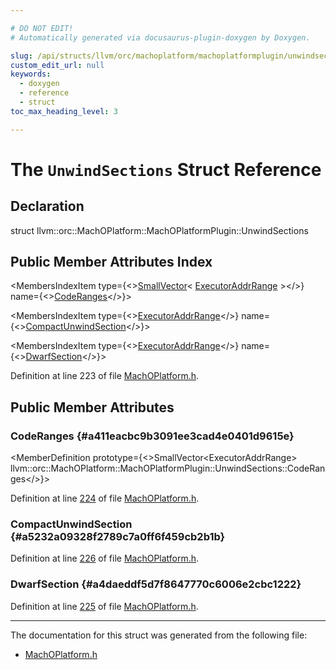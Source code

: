 ```yaml
---

# DO NOT EDIT!
# Automatically generated via docusaurus-plugin-doxygen by Doxygen.

slug: /api/structs/llvm/orc/machoplatform/machoplatformplugin/unwindsections
custom_edit_url: null
keywords:
  - doxygen
  - reference
  - struct
toc_max_heading_level: 3

---
```





# The `UnwindSections` Struct Reference

<DoxygenPage pluginConfig={pluginConfig}>



## Declaration

<CodeBlock>struct llvm::orc::MachOPlatform::MachOPlatformPlugin::UnwindSections</CodeBlock>

## Public Member Attributes Index

<MembersIndex>

<MembersIndexItem
  type={<><a href="/docs/api/classes/llvm/smallvector">SmallVector</a>&lt; <a href="/docs/api/structs/llvm/orc/executoraddrrange">ExecutorAddrRange</a> &gt;</>}
  name={<><a href="#a411eacbc9b3091ee3cad4e0401d9615e">CodeRanges</a></>}>
</MembersIndexItem>

<MembersIndexItem
  type={<><a href="/docs/api/structs/llvm/orc/executoraddrrange">ExecutorAddrRange</a></>}
  name={<><a href="#a5232a09328f2789c7a0ff6f459cb2b1b">CompactUnwindSection</a></>}>
</MembersIndexItem>

<MembersIndexItem
  type={<><a href="/docs/api/structs/llvm/orc/executoraddrrange">ExecutorAddrRange</a></>}
  name={<><a href="#a4daeddf5d7f8647770c6006e2cbc1222">DwarfSection</a></>}>
</MembersIndexItem>

</MembersIndex>


Definition at line 223 of file <a href="/docs/api/files/include/include/llvm/include/llvm/executionengine/include/llvm/executionengine/orc/machoplatform-h">MachOPlatform.h</a>.

<SectionDefinition>

## Public Member Attributes

### CodeRanges {#a411eacbc9b3091ee3cad4e0401d9615e}

<MemberDefinition
  prototype={<>SmallVector&lt;ExecutorAddrRange&gt; llvm::orc::MachOPlatform::MachOPlatformPlugin::UnwindSections::CodeRanges</>}>

Definition at line <a href="/docs/api/files/include/include/llvm/include/llvm/executionengine/include/llvm/executionengine/orc/machoplatform-h/#l00224">224</a> of file <a href="/docs/api/files/include/include/llvm/include/llvm/executionengine/include/llvm/executionengine/orc/machoplatform-h">MachOPlatform.h</a>.
</MemberDefinition>

### CompactUnwindSection {#a5232a09328f2789c7a0ff6f459cb2b1b}

<MemberDefinition
  prototype="ExecutorAddrRange llvm::orc::MachOPlatform::MachOPlatformPlugin::UnwindSections::CompactUnwindSection">

Definition at line <a href="/docs/api/files/include/include/llvm/include/llvm/executionengine/include/llvm/executionengine/orc/machoplatform-h/#l00226">226</a> of file <a href="/docs/api/files/include/include/llvm/include/llvm/executionengine/include/llvm/executionengine/orc/machoplatform-h">MachOPlatform.h</a>.
</MemberDefinition>

### DwarfSection {#a4daeddf5d7f8647770c6006e2cbc1222}

<MemberDefinition
  prototype="ExecutorAddrRange llvm::orc::MachOPlatform::MachOPlatformPlugin::UnwindSections::DwarfSection">

Definition at line <a href="/docs/api/files/include/include/llvm/include/llvm/executionengine/include/llvm/executionengine/orc/machoplatform-h/#l00225">225</a> of file <a href="/docs/api/files/include/include/llvm/include/llvm/executionengine/include/llvm/executionengine/orc/machoplatform-h">MachOPlatform.h</a>.
</MemberDefinition>

</SectionDefinition>

<hr/>

The documentation for this struct was generated from the following file:

<ul>
<li><a href="/docs/api/files/include/include/llvm/include/llvm/executionengine/include/llvm/executionengine/orc/machoplatform-h">MachOPlatform.h</a></li>
</ul>

</DoxygenPage>
